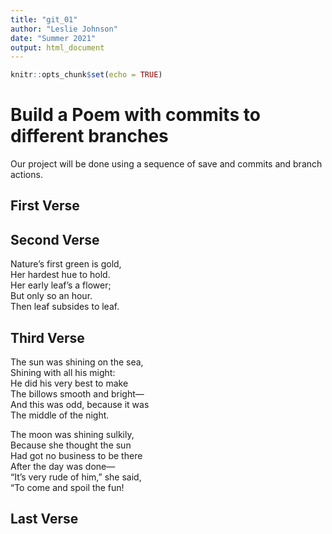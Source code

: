 ```yaml
---
title: "git_01"
author: "Leslie Johnson"
date: "Summer 2021"
output: html_document
---
```


```r
knitr::opts_chunk$set(echo = TRUE)
```
# Build a Poem with commits to different branches
Our project will be done using a sequence of save and commits and branch actions.
<!-- Do not modify or change any text in "!--" bracketed areas such as this --- these are instructions to
you, if you change any of this the git program will notice it and compromise your git merging strategy !-->

## First Verse 
<!--Put the first five lines of a poem by Lewis Carrol in this section!-->

## Second Verse
<!--Put the first five lines of a poem by Robert Frost here!-->

Nature’s first green is gold,        
Her hardest hue to hold.        
Her early leaf’s a flower;        
But only so an hour.        
Then leaf subsides to leaf.        


## Third Verse
<!--Put the first two verses of The Walrus and the Carpenter here!-->

The sun was shining on the sea,        
Shining with all his might:        
He did his very best to make        
The billows smooth and bright—        
And this was odd, because it was        
The middle of the night.        

The moon was shining sulkily,        
Because she thought the sun        
Had got no business to be there        
After the day was done—        
“It’s very rude of him,” she said,        
“To come and spoil the fun!        

## Last Verse
<!--Put a short poem of your choice 8-20 lines,here!-->
